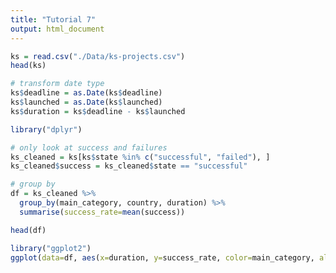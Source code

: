 ---
title: "Tutorial 7"
output: html_document
---

```{r}
ks = read.csv("./Data/ks-projects.csv")
head(ks)
```

```{r}
# transform date type
ks$deadline = as.Date(ks$deadline)
ks$launched = as.Date(ks$launched)
ks$duration = ks$deadline - ks$launched
```

```{r}
library("dplyr")

# only look at success and failures
ks_cleaned = ks[ks$state %in% c("successful", "failed"), ]
ks_cleaned$success = ks_cleaned$state == "successful"

# group by 
df = ks_cleaned %>% 
  group_by(main_category, country, duration) %>%
  summarise(success_rate=mean(success))

head(df)
```

```{r}
library("ggplot2")
ggplot(data=df, aes(x=duration, y=success_rate, color=main_category, alpha=0.3)) + geom_point()
```